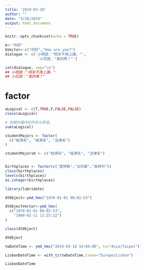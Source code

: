```yaml
---
title: '2019-03-20'
author: ""
date: "3/20/2019"
output: html_document
---
```


```r
knitr::opts_chunk$set(echo = TRUE)
```

```r
b<-"你好"
bVector<-c("你好","How are you?")
dialogue <- c('小明說："明天不用上課。"',
               '小花說："真的嗎？"')

cat(dialogue, sep="\n")
## 小明說："明天不用上課。"
## 小花說："真的嗎？"
```

# factor

```r
aLogical <- c(T,TRUE,F,FALSE,FALSE)
class(aLogical)
```

```r
# 加總向量內的所有元素值。
sum(aLogical)
```

```r
studentMajors <- factor(
  c("經濟系", "經濟系", "法律系")
)

studentMajors0 <- c("經濟系", "經濟系", "法律系")


birthplaces <- factor(c("雲林縣","古坑鄉","高林村"))
class(birthplaces)
levels(birthplaces)
as.integer(birthplaces)
```
```r
library(lubridate)

dtObject<-ymd_hms("1970-01-01 00:02:53") 

dtObjectVector<-ymd_hms(
  c("1970-01-01 00:02:53",
    "1980-02-11 11:25:22")
)

class(dtObject)

dtObject
```



```r
twDateTime <- ymd_hms("2019-03-18 14:04:00", tz="Asia/Taipei")

LisbonDateTime <- with_tz(twDateTime,tzone="Europe/Lisbon")

LisbonDateTime

```

